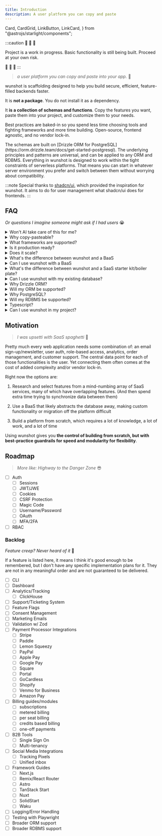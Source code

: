 ```yaml
---
title: Introduction
description: A user platform you can copy and paste
---
```


  Card,
  CardGrid,
  LinkButton,
  LinkCard,
} from "@astrojs/starlight/components";

:::caution
🚧 🚧 🚧

Project is a work in progress. Basic functionality is still being built. Proceed at your own risk.

🚧 🚧 🚧
:::

> _a user platform you can copy and paste into your app._ 👤

wunshot is scaffolding designed to help you build secure, efficient, feature-filled backends faster.

It is **not a package**. You do not install it as a dependency.

It **is a collection of schemas and functions**. Copy the features you want, paste them into your project, and customize them to your needs.

Best practices are baked-in so you spend less time choosing tools and fighting frameworks and more time building. Open-source, frontend agnostic, and no vendor lock-in.

<LinkCard title="Try it out" href="/getting-started/prerequisites" />

<CardGrid>
  <Card title="Built on Drizzle ORM">
    The schemas are built on [Drizzle ORM for
    PostgreSQL](https://orm.drizzle.team/docs/get-started-postgresql). The
    underlying principles and patterns are universal, and can be applied to any
    ORM and RDBMS.
  </Card>
  <Card title="Serverless first">
    Everything in wunshot is designed to work within the tight constraints of
    serverless platforms. That means you can start in whatever server
    environment you prefer and switch between them without worrying about
    compatibility.
  </Card>
</CardGrid>

:::note
Special thanks to [shadcn/ui](https://ui.shadcn.com/), which provided the inspiration for wunshot. It aims to do for user management what shadcn/ui does for frontends.
:::

## FAQ

_Or questions I imagine someone might ask if I had users_ 😭

<details>
  <summary>Won't AI take care of this for me?</summary>

    **Maybe.**

    Currently, [LLM output can't be entirely trusted](https://hackernoon.com/why-cant-ai-count-the-number-of-rs-in-the-word-strawberry) - especially with something as vital to your application as user data.

    A future release will include a CLI that LLMs could use to create schemas.

    A future release may also integrate the schemas directly into a [RAG](https://en.wikipedia.org/wiki/Retrieval-augmented_generation) for LLMs to use.

</details>

<details>
  <summary>Why copy-pasteable?</summary>

    The needs for every app will be different. It's much easier to paste some code into your project and modify it to your needs than it is to learn (and possibly battle with) a framework or to build a platform from scratch.

</details>

<details>
  <summary>What frameworks are supported?</summary>

    **Any framework that can use typescript in a server environment.**

    	That includes: Next.js, Remix, TanStack Start, Astro, Nuxt, SolidStart, and more.

    You can also use wunshot in Node.js directly without any framework at all.

</details>

<details>
  <summary>Is it production ready?</summary>

    **Your mileage may vary;**

    wunshot is still in early development. It hasn't been thoroughly battle-tested.

    It's unlikely that the schemas or functions will "break," but I'm mainly a frontend developer, so it's possible there are unforseen consequences due to the structure of the schemas.

    Also see the **Does it scale?** section below.

    :::tip
    If wunshot has/causes any bugs or if you think that a schema or function could be better, please [open an issue](https://github.com/lotap/wunshot/issues/new).
    :::

</details>

<details>
  <summary>Does it scale?</summary>

    **Yesn't.**

    The limiting factor of wunshot is PostgreSQL. So if PostgreSQL can handle it, wunshot should too.

    That means for basic user management, wunshot should scale well. But if features like analytics and event tracking are added, they may not scale as well. At that time, other options like [ClickHouse](https://clickhouse.com/docs/en/intro) will be evaluated.

    Overall, the goal of wunshot is to provide you with the best generic jumping-off point possible. Part of that goal is making it just as easy to transition off of wunshot as it is to start with. So if it doesn't meet your scaling needs, you can switch to a platform that does without too many headaches.

</details>

<details>
  <summary>What's the difference between wunshot and a BaaS</summary>

    Baas platforms and wunshot have many of the same goals, but go about them in different ways.

    BaaS platforms are designed to abstract the complexities of the database and user management away. In contrast, wunshot puts the database front-and-center, so you always remain in control of your data.

    BaaS platforms limit and charge you based on the number of users you have, wunshot only limits your users by how many PostgreSQL can handle (it's a lot).

</details>

<details>
  <summary>Can I use wunshot with a BaaS</summary>

    **Yes (within reason).**

    There are many ways you could incorporate wunshot with a BaaS. They are beyond the scope of the documentation though, so you will be responsible for modifying the functions and schemas to your needs. Also, beware of the possibility of accidentally duplicating data.

</details>

<details>
  <summary>What's the difference between wunshot and a SaaS starter kit/boiler plate?</summary>

    Saas starter kits and wunshot both can help you launch your product quickly, but they have some key differences:

    - Starter kits have a UI, wunshot is only focused on backend functionality.

    - Starter kits offload user management to third-party services, wunshot keeps you in control of your database and user data.

    - Starter kits may be filled with bloat or unnecessary features, wunshot lets you copy and paste only the functionality you need.

</details>

<details>
  <summary>Can I use wunshot with my existing database?</summary>

    **Yes (within reason).**

    The project is built using [Drizzle ORM](https://orm.drizzle.team/) and [PostgreSQL](https://www.postgresql.org/). If you are not using those tools, work will be required to "translate" the schemas into your ORM/RDBMS of choice.

    Copy and paste the functionality you want and tweak it to your needs. The more your app deviates from the provided schemas, the more you will need to tweak.

</details>

<details>
  <summary>Why Drizzle ORM?</summary>

    [Drizzle ORM](https://orm.drizzle.team/) aligns well with the goals of wunshot.
      - It works on serverless platforms (and anywhere else)
      - It has a relatively small filesize, so it can be used without worrying about space constraints on workers or edge functions
      - It is explicit about how it effects the database. There aren't any table or column names that are magically created
      - It's type-safe
      - It provides a solution for data migrations via [Drizzle Kit](https://orm.drizzle.team/kit-docs/overview)

</details>

<details>
  <summary>Will my ORM be supported?</summary>

    Other ORMs such as [Prisma](https://www.prisma.io/docs/orm/overview/introduction/what-is-prisma), [TypeORM](https://typeorm.io/), or [Kysely](https://kysely.dev/docs/intro) may be supported in the future, but are not the current focus.

</details>

<details>
  <summary>Why PostgreSQL?</summary>

    [PostgreSQL](https://www.postgresql.org/) is popular, flexible, and performant.

    `array` and `enum` types are supported natively. That's particularly helpful for features like RBAC - role values can be stored in the `users` table, instead of requiring an additional relationship table.

</details>

<details>
  <summary>Will my RDBMS be supported?</summary>

    Other SQL RDBMSs such as [MySQL](https://www.mysql.com/) or [SQLite](https://www.sqlite.org/index.html) may be supported in the future, but are not the current focus.

    NoSQL databases such as [MongoDB](https://www.mongodb.com/) may also be supported in the even further future.

</details>

<details>
  <summary>Typescript?</summary>

    **Yes!**

    You can use plain ol' javascript if you prefer, but the provided code will be written in [typescript](https://www.typescriptlang.org/).

</details>

<details>
  <summary>Can I use wunshot in my project?</summary>

    **Yes!**

    wunshot is [MIT licensed](https://github.com/lotap/wunshot/blob/main/LICENSE), so you can use it in any project, including commercial ones.

    Please let [me](https://x.com/lotap_dev) know or [leave a star](https://github.com/lotap/wunshot) if you do!

</details>

## Motivation

> _I was upsetti with SaaS spaghetti_ 🍝

Pretty much every web application needs some combination of: an email sign-up/newsletter, user auth, role-based access, analytics, order management, and customer support. The central data point for each of those functionalities is the user. Yet connecting them often comes at the cost of added complexity and/or vendor lock-in.

Right now the options are:

1. Research and select features from a mind-numbing array of SaaS services, many of which have overlapping features. (And then spend extra time trying to synchronize data between them)

2. Use a BaaS that likely abstracts the database away, making custom functionality or migration off the platform difficult

3. Build a platform from scratch, which requires a lot of knowledge, a lot of work, and a lot of time

Using wunshot gives you **the control of building from scratch, but with best-practice guardrails for speed and modularity for flexibility**.

## Roadmap

> _More like: Highway to the Danger Zone_ 😎

- [ ] Auth
  - [ ] Sessions
  - [ ] JWT/JWE
  - [ ] Cookies
  - [ ] CSRF Protection
  - [ ] Magic Code
  - [ ] Username/Password
  - [ ] OAuth
  - [ ] MFA/2FA
- [ ] RBAC

### Backlog

_Feature creep? Never heard of it_ 🧟

If a feature is listed here, it means I think it's good enough to be remembered, but I don't have any specific implementation plans for it. They are not in any meaningful order and are not guaranteed to be delivered.

- [ ] CLI
- [ ] Dashboard
- [ ] Analytics/Tracking
  - [ ] ClickHouse
- [ ] Support/Ticketing System
- [ ] Feature Flags
- [ ] Consent Management
- [ ] Marketing Emails
- [ ] Validation w/ Zod
- [ ] Payment Processor Integrations
  - [ ] Stripe
  - [ ] Paddle
  - [ ] Lemon Squeezy
  - [ ] PayPal
  - [ ] Apple Pay
  - [ ] Google Pay
  - [ ] Square
  - [ ] Portal
  - [ ] GoCardless
  - [ ] Shopify
  - [ ] Venmo for Business
  - [ ] Amazon Pay
- [ ] Billing guides/modules
  - [ ] subscriptions
  - [ ] metered billing
  - [ ] per seat billing
  - [ ] credits based billing
  - [ ] one-off payments
- [ ] B2B Tools
  - [ ] Single Sign On
  - [ ] Multi-tenancy
- [ ] Social Media Integrations
  - [ ] Tracking Pixels
  - [ ] Unified inbox
- [ ] Framework Guides
  - [ ] Next.js
  - [ ] Remix/React Router
  - [ ] Astro
  - [ ] TanStack Start
  - [ ] Nuxt
  - [ ] SolidStart
  - [ ] Waku
- [ ] Logging/Error Handling
- [ ] Testing with Playwright
- [ ] Broader ORM support
- [ ] Broader RDBMS support
